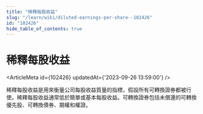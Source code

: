 ```yaml
---
title: "稀釋每股收益"
slug: "/learn/wiki/diluted-earnings-per-share--102426"
id: "102426"
hide_table_of_contents: true
---
```



# 稀釋每股收益

<ArticleMeta id={102426} updatedAt={'2023-09-26 13:59:00'} />
<div className='border-solid border-b border-t-0 my-4 border-[var(--ifm-color-gray-300)]' />

稀釋每股收益是用來衡量公司每股收益質量的指標，假設所有可轉換證券都被行使。稀釋每股收益通常低於簡單或基本每股收益。可轉換證券包括未償還的可轉換優先股、可轉換債券、期權和權證。
